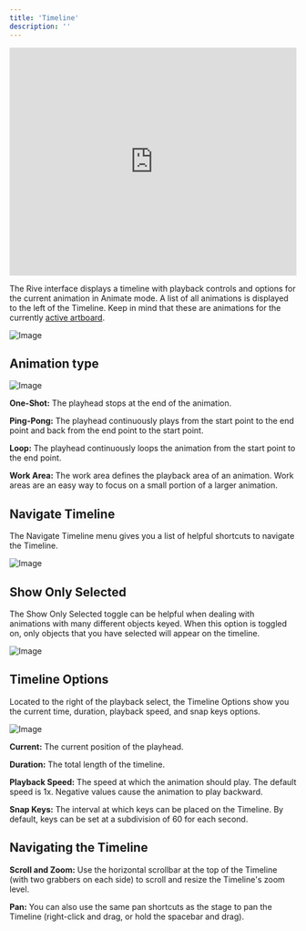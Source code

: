 ```yaml
---
title: 'Timeline'
description: ''
---
```


<iframe width="100%" height="400" src="https://www.youtube.com/embed/NSb_TNWOVc0?si=Pxi55wp8T9NSeaOG" title="YouTube video player" frameborder="0" allow="accelerometer; autoplay; clipboard-write; encrypted-media; gyroscope; picture-in-picture; web-share" referrerpolicy="strict-origin-when-cross-origin" allowfullscreen></iframe>

The Rive interface displays a timeline with playback controls and options for the current animation in Animate mode. A list of all animations is displayed to the left of the Timeline. Keep in mind that these are animations for the currently [active artboard](../fundamentals/artboards#active-artboard).

![Image](https://ucarecdn.com/5c396825-8293-4d8b-8968-aff442075b60/)

## Animation type 

![Image](https://ucarecdn.com/fa768437-b336-4730-8375-a4307176e17b/)

**One-Shot:** The playhead stops at the end of the animation.

**Ping-Pong:** The playhead continuously plays from the start point to the end point and back from the end point to the start point.

**Loop:** The playhead continuously loops the animation from the start point to the end point.

**Work Area:** The work area defines the playback area of an animation. Work areas are an easy way to focus on a small portion of a larger animation.

## Navigate Timeline 

The Navigate Timeline menu gives you a list of helpful shortcuts to navigate the Timeline.

![Image](https://ucarecdn.com/08ccf645-e2df-43e5-8bc6-0fa64ab264f5/)

## Show Only Selected 

The Show Only Selected toggle can be helpful when dealing with animations with many different objects keyed. When this option is toggled on, only objects that you have selected will appear on the timeline.

![Image](https://ucarecdn.com/31b183db-26be-400f-be2c-52a6ab73bd03/)

## Timeline Options

Located to the right of the playback select, the Timeline Options show you the current time, duration, playback speed, and snap keys options.

![Image](https://ucarecdn.com/7c8302ac-73ac-42f2-9d05-b176d26a67e0/)

**Current:** The current position of the playhead.

**Duration:** The total length of the timeline.

**Playback Speed:** The speed at which the animation should play. The default speed is 1x. Negative values cause the animation to play backward.

**Snap Keys:** The interval at which keys can be placed on the Timeline. By default, keys can be set at a subdivision of 60 for each second.

## Navigating the Timeline

**Scroll and Zoom:** Use the horizontal scrollbar at the top of the Timeline (with two grabbers on each side) to scroll and resize the Timeline's zoom level.

**Pan:** You can also use the same pan shortcuts as the stage to pan the Timeline (right-click and drag, or hold the spacebar and drag).
